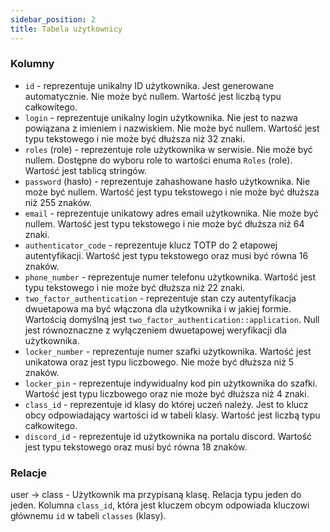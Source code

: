 ```yaml
---
sidebar_position: 2
title: Tabela użytkownicy
---
```


### Kolumny

- `id` - reprezentuje unikalny ID użytkownika. Jest generowane automatycznie. Nie może być nullem. Wartość jest liczbą typu całkowitego.
- `login` - reprezentuje unikalny login użytkownika. Nie jest to nazwa powiązana z imieniem i nazwiskiem. Nie może być nullem. Wartość jest typu tekstowego i nie może być dłuższa niż 32 znaki.
- `roles` (role) - reprezentuje role użytkownika w serwisie. Nie może być nullem. Dostępne do wyboru role to wartości enuma `Roles` (role). Wartość jest tablicą stringów.
- `password` (hasło) - reprezentuje zahashowane hasło użytkownika. Nie może być nullem. Wartość jest typu tekstowego i nie może być dłuższa niż 255 znaków.
- `email` - reprezentuje unikatowy adres email użytkownika. Nie może być nullem. Wartość jest typu tekstowego i nie może być dłuższa niż 64 znaki.
- `authenticator_code` - reprezentuje klucz TOTP do 2 etapowej autentyfikacji. Wartość jest typu tekstowego oraz musi być równa 16 znaków.
- `phone_number` - reprezentuje numer telefonu użytkownika. Wartość jest typu tekstowego i nie może być dłuższa niż 22 znaki.
- `two_factor_authentication` - reprezentuje stan czy autentyfikacja dwuetapowa ma być włączona dla użytkownika i w jakiej formie. Wartością domyślną jest `two_factor_authentication::application`. Null jest równoznaczne z wyłączeniem dwuetapowej weryfikacji dla użytkownika.
- `locker_number` - reprezentuje numer szafki użytkownika. Wartość jest unikatowa oraz jest typu liczbowego. Nie może być dłuższa niż 5 znaków.
- `locker_pin` - reprezentuje indywidualny kod pin użytkownika do szafki. Wartość jest typu liczbowego oraz nie może być dłuższa niż 4 znaki.
- `class_id` - reprezentuje id klasy do której uczeń należy. Jest to klucz obcy odpowiadający wartości id w tabeli klasy. Wartość jest liczbą typu całkowitego.
- `discord_id` - reprezentuje id użytkownika na portalu discord. Wartość jest typu tekstowego oraz musi być równa 18 znaków.

### Relacje

user -> class - Użytkownik ma przypisaną klasę. Relacja typu jeden do jeden. Kolumna `class_id`, która jest kluczem obcym odpowiada kluczowi głównemu `id` w tabeli `classes` (klasy).

